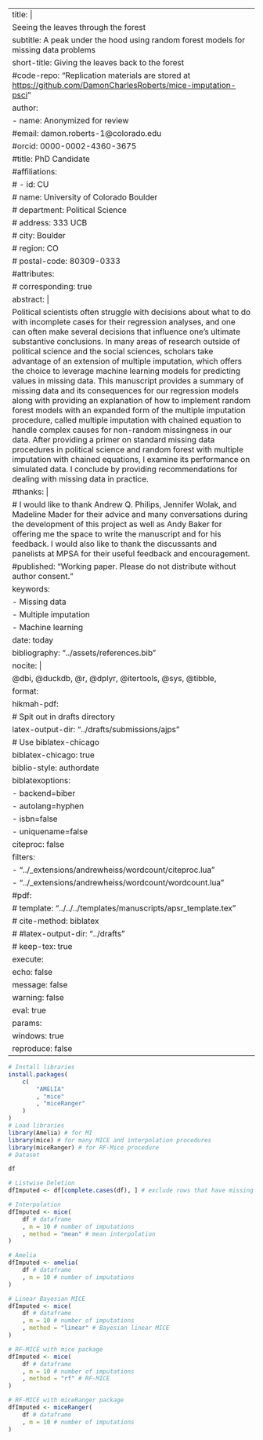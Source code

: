 


---
title: |
    Seeing the leaves through the forest
subtitle: A peak under the hood using random forest models for missing data problems
short-title: Giving the leaves back to the forest
#code-repo: "Replication materials are stored at <https://github.com/DamonCharlesRoberts/mice-imputation-psci>"
author:
  - name: Anonymized for review
    #email: damon.roberts-1@colorado.edu
    #orcid: 0000-0002-4360-3675
    #title: PhD Candidate
    #affiliations:
    #  - id: CU
    #    name: University of Colorado Boulder
    #    department: Political Science
    #    address: 333 UCB
    #    city: Boulder
    #    region: CO 
    #    postal-code: 80309-0333
    #attributes:
    #  corresponding: true   
abstract: |
    Political scientists often struggle with decisions about what to do with incomplete cases for their regression analyses, and one can often make several decisions that influence one’s ultimate substantive conclusions. In many areas of research outside of political science and the social sciences, scholars take advantage of an extension of multiple imputation, which offers the choice to leverage machine learning models for predicting values in missing data. This manuscript provides a summary of missing data and its consequences for our regression models along with providing an explanation of how to implement random forest models with an expanded form of the multiple imputation procedure, called multiple imputation with chained equation to handle complex causes for non-random missingness in our data. After providing a primer on standard missing data procedures in political science and random forest with multiple imputation with chained equations, I examine its performance on simulated data. I conclude by providing recommendations for dealing with missing data in practice. 
#thanks: |
#    I would like to thank Andrew Q. Philips, Jennifer Wolak, and Madeline Mader for their advice and many conversations during the development of this project as well as Andy Baker for offering me the space to write the manuscript and for his feedback. I would also like to thank the discussants and panelists at MPSA for their useful feedback and encouragement.
#published: "Working paper. Please do not distribute without author consent."
keywords:
  - Missing data
  - Multiple imputation
  - Machine learning
date: today
bibliography: "../assets/references.bib"
nocite: |
    @dbi, @duckdb, @r, @dplyr, @itertools, @sys, @tibble,
format:
  hikmah-pdf:
    # Spit out in drafts directory
    latex-output-dir: "../drafts/submissions/ajps"
    # Use biblatex-chicago
    biblatex-chicago: true
    biblio-style: authordate
    biblatexoptions: 
      - backend=biber
      - autolang=hyphen
      - isbn=false
      - uniquename=false
    citeproc: false
    filters: 
      - "../_extensions/andrewheiss/wordcount/citeproc.lua"
      - "../_extensions/andrewheiss/wordcount/wordcount.lua"
  #pdf:
  #  template: "../../../templates/manuscripts/apsr_template.tex"
  #  cite-method: biblatex
  #  #latex-output-dir: "../drafts"
  #  keep-tex: true
execute:
    echo: false
    message: false
    warning: false
    eval: true
params:
    windows: true
    reproduce: false
---


```.r
# Install libraries
install.packages(
    c(
        "AMELIA"
        , "mice"
        , "miceRanger"
    )
)
# Load libraries
library(Amelia) # for MI
library(mice) # for many MICE and interpolation procedures
library(miceRanger) # for RF-Mice procedure
# Dataset

df

# Listwise Deletion
dfImputed <- df[complete.cases(df), ] # exclude rows that have missing values in any column

# Interpolation
dfImputed <- mice(
    df # dataframe
    , m = 10 # number of imputations
    , method = "mean" # mean interpolation
)

# Amelia
dfImputed <- amelia(
    df # dataframe
    , m = 10 # number of imputations
)

# Linear Bayesian MICE
dfImputed <- mice(
    df # dataframe
    , m = 10 # number of imputations
    , method = "linear" # Bayesian linear MICE
)

# RF-MICE with mice package
dfImputed <- mice(
    df # dataframe
    , m = 10 # number of imputations
    , method = "rf" # RF-MICE
)

# RF-MICE with miceRanger package
dfImputed <- miceRanger(
    df # dataframe
    , m = 10 # number of imputations
)
```